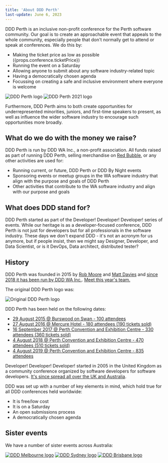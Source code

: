```yaml
---
title: 'About DDD Perth'
last-update: June 6, 2023
---
```


DDD Perth is an inclusive non-profit conference for the Perth software community. Our goal is to create an approachable event that appeals to the whole community, especially people that don't normally get to attend or speak at conferences. We do this by:

-   Making the ticket price as low as possible ({props.conference.ticketPrice})
-   Running the event on a Saturday
-   Allowing anyone to submit about any software industry-related topic
-   Having a democratically chosen agenda
-   Focussing on creating a safe and inclusive environment where everyone is welcome

![DDD Perth logo](/static/images/logo.png)
![DDD Perth 2021 logo](/static/images/logo-2021.png)

Furthermore, DDD Perth aims to both create opportunities for underrepresented minorities, juniors, and first-time speakers to present, as well as influence the wider software industry to encourage such opportunities more broadly.

## What do we do with the money we raise?

DDD Perth is run by DDD WA Inc., a non-profit association. All funds raised as part of running DDD Perth, selling merchandise on [Red Bubble](https://www.redbubble.com/people/dddperth), or any other activities are used for:

-   Running current, or future, DDD Perth or DDD By Night events
-   Sponsoring events or meetup groups in the WA software industry that align with the purpose and goals of DDD Perth
-   Other activities that contribute to the WA software industry and align with our purpose and goals

## What does DDD stand for?

DDD Perth started as part of the Developer! Developer! Developer! series of events. While our heritage is as a developer-focused conference, DDD Perth is not just for developers but for all professionals in the software industry. These days we don't expand DDD - it's not an acronym for us anymore, but if people insist, then we might say Designer, Developer, and Data Scientist, or is it DevOps, Data architect, distributed tester?

## History

DDD Perth was founded in 2015 by [Rob Moore](https://www.twitter.com/robdmoore) and [Matt Davies](https://www.twitter.com/mdaviesnet) and [since 2018 it has been run by DDD WA Inc.](https://blog.dddperth.com/meet-the-team-35865433cb39). [Meet this year's team.](https://blog.dddperth.com/ddd-perth-is-back-for-2020-c0082c372517)

The original DDD Perth logo was:

![Original DDD Perth logo](/static/images/logo-old.png)

DDD Perth has been held on the following dates:

-   [29 August 2015 @ Burswood on Swan - 100 attendees](/agenda/2015)
-   [27 August 2016 @ Mercure Hotel - 180 attendees (190 tickets sold)](/agenda/2016)
-   [16 September 2017 @ Perth Convention and Exhibition Centre - 330 attendees (360 tickets sold)](/agenda/2017)
-   [4 August 2018 @ Perth Convention and Exhibition Centre - 470 attendees (510 tickets sold)](/agenda/2018)
-   [4 August 2019 @ Perth Convention and Exhibition Centre - 835 attendees](/agenda/2019)

Developer! Developer! Developer! started in 2005 in the United Kingdom as a community conference organized by software developers for software developers. [It's since spread all over the UK and Australia](https://en.wikipedia.org/wiki/Developer!_Developer!_Developer!).

DDD was set up with a number of key elements in mind, which hold true for all DDD conferences held worldwide:

-   It is free/low cost
-   It is on a Saturday
-   An open submissions process
-   A democratically chosen agenda

## Sister events

We have a number of sister events across Australia:

[![DDD Melbourne logo](/images/logo-dddmelbourne-2019.jpg)](https://dddmelbourne.com/)
[![DDD Sydney logo](/images/logo-dddsydney-2019.png)](https://www.dddsydney.com.au/)
[![DDD Brisbane logo](/images/logo-dddbrisbane-2019.jpg)](http://dddbrisbane.com/)
